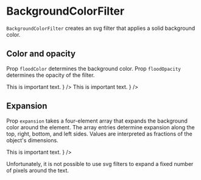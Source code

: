 
<Meta title="Addons/Annotation/Filters/BackgroundColorFilter" />

# BackgroundColorFilter


`BackgroundColorFilter` creates an svg filter that applies a solid background color.

<ArgsTable of={BackgroundColorFilter} />

## Color and opacity

Prop `floodColor` determines the background color.
Prop `floodOpacity` determines the opacity of the filter.

<Canvas>
    <Story name="color">
        <Chart size={[280, 120]} padding={[20, 20, 20, 20]} style={{ display: 'inline-block' }}>
            <Surface />
            <BackgroundColorFilter id={'bgColor'} floodColor={'#ffffff'} />
            <Rectangle x={0} y={0} width={120} height={80} style={{ fill: '#d0d0dd' }} />
            <Typography
                position={[120, 40]}
                style={{
                    fill: '#aa2222',
                    filter: 'url(#bgColor)',
                    fontSize: '16px',
                    textAnchor: 'middle',
                }}
                children={
                    <>
                        This is <tspan style={{ fontWeight: 600 }}>important</tspan> text.
                    </>
                }
            />
        </Chart>
    </Story>
    <Story name="opacity">
        <Chart size={[280, 120]} padding={[20, 20, 20, 20]} style={{ display: 'inline-block' }}>
            <Surface />
            <BackgroundColorFilter id={'bgOpacity'} floodColor={'#ffffff'} floodOpacity={0.6} />
            <Rectangle x={0} y={0} width={120} height={80} style={{ fill: '#d0d0dd' }} />
            <Typography
                position={[120, 40]}
                style={{
                    fill: '#aa2222',
                    filter: 'url(#bgOpacity)',
                    fontSize: '16px',
                    textAnchor: 'middle',
                }}
                children={
                    <>
                        This is <tspan style={{ fontWeight: 600 }}>important</tspan> text.
                    </>
                }
            />
        </Chart>
    </Story>
</Canvas>

## Expansion

Prop `expansion` takes a four-element array that expands the background color around the
element. The array entries determine expansion along the top, right, bottom, and left sides.
Values are interpreted as fractions of the object's dimensions.

<Canvas>
    <Story name="expansion">
        <Chart size={[280, 120]} padding={[20, 20, 20, 20]} style={{ display: 'inline-block' }}>
            <Surface />
            <BackgroundColorFilter
                key={'bgExpansionFilter'}
                id={'bgExpansion'}
                floodColor={'#ffffff'}
                floodOpacity={0.7}
                expansion={[0.3, 0.0, 0.3, 0.0]}
            />
            <Rectangle x={0} y={0} width={120} height={80} style={{ fill: '#d0d0dd' }} />
            <Typography
                position={[120, 40]}
                style={{
                    fill: '#aa2222',
                    filter: 'url(#bgExpansion)',
                    fontSize: '16px',
                    textAnchor: 'middle',
                }}
                children={
                    <>
                        This is <tspan style={{ fontWeight: 600 }}>important</tspan> text.
                    </>
                }
            />
        </Chart>
    </Story>
</Canvas>

Unfortunately, it is not possible to use svg filters to expand a fixed number of pixels around the text.
